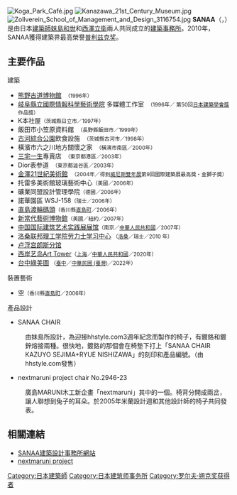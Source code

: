 {{not|薩那}}
[[File:Koga_Park_Café.jpg|thumb]]
[[File:Kanazawa_21st_Century_Museum.jpg|thumb]]
[[File:Zollverein_School_of_Management_and_Design_3116754.jpg|thumb]]
'''SANAA'''（{{lang-ja|サナー}}，{{lang-en|Sejima And Nishizawa And Associates}}）是由日本[[建築師|建築師]][[妹島和世|妹島和世]]和[[西澤立衛|西澤立衛]]兩人共同成立的[[建築事務所|建築事務所]]。2010年，SANAA獲得建築界最高榮譽[[普利兹克奖|普利兹克奖]]。

== 主要作品 ==
建築
* [[熊野古道博物館|熊野古道博物館]]　<small>（1996年）</small>
* [[岐阜縣立國際情報科學藝術學院|岐阜縣立國際情報科學藝術學院]] 多媒體工作室　<small>（1996年／ 第50回[[日本建築學會獎|日本建築學會獎]]作品獎）</small>
* K本社屋<small>（茨城縣日立市／1997年）</small>
* 飯田市小笠原資料館　<small>（長野縣飯田市／1999年）</small>
* [[古河綜合公園|古河綜合公園]]飲食設施　<small>（茨城縣古河市／1998年）</small>
* 橫濱市六之川地方關懷之家　<small>（橫濱市南區／2000年）</small>
* [[三宅一生|三宅一生]]專賣店　<small>（東京都港區／2003年）</small>
* Dior表参道　<small>（東京都澁谷區／2003年）</small>
* [[金澤21世紀美術館|金澤21世紀美術館]]　<small>（2004年／得到[[威尼斯雙年展|威尼斯雙年展]]第9回國際建築展最高獎・金獅子獎）</small>
* 托雷多美術館玻璃藝術中心<small>（美國／2006年）</small>
* 礦業同盟設計管理學院<small>（德國／2006年）</small>
* 諾華園區 WSJ-158<small>（瑞士／2006年）</small>
* [[直島渡輪碼頭|直島渡輪碼頭]]<small>（香川縣[[直島町|直島町]]／2006年）</small>
* [[新當代藝術博物館|新當代藝術博物館]]<small>（美國／紐約／2007年）</small>
* [[中国国际建筑艺术实践展展馆|中国国际建筑艺术实践展展馆]]<small>（南京／[[中華人民共和國|中華人民共和國]]／2007年）</small>
* [[洛桑联邦理工学院|洛桑联邦理工学院]][[劳力士学习中心|劳力士学习中心]] <small> （[[洛桑|洛桑]]／瑞士／2010 年） </small>
*[[羅浮宮朗斯分館|卢浮宫朗斯分馆]]
*[[西岸艺岛Art_Tower|西岸艺岛Art Tower]]<small>（[[上海|上海]]／[[中華人民共和國|中華人民共和國]]／2020年） </small>
* [[台中綠美圖|台中綠美圖]] <small> （[[臺中|臺中]]／[[中華民國_(臺灣)|中華民國 (臺灣)]]／2022年） </small>

裝置藝術
* 空<small>（香川縣[[直島町|直島町]]／2006年）</small>
產品設計
* SANAA CHAIR
:由妹島所設計，為迎接hhstyle.com3週年紀念而製作的椅子，有鍍鉻和鍍鋅熔接兩種。很快地，鍍鉻的那個會在椅墊下打上「SANAA CHAIR KAZUYO SEJIMA+RYUE NISHIZAWA」的刻印和產品編號。（由hhstyle.com發售）
* nextmaruni project chair No.2946-23
:廣島MARUNI木工新企畫「nextmaruni」其中的一個。椅背分開成兩岔，讓人聯想到兔子的耳朵。於2005年米蘭設計週和其他設計師的椅子共同發表。

== 相關連結 ==
* [http://www.sanaa.co.jp SANAA建築設計事務所網站]{{Wayback|url=http://www.sanaa.co.jp/ |date=20110414114516 }}
* [https://web.archive.org/web/20191023081255/http://www.nextmaruni.com/ nextmaruni project]

{{Schock Prize laureates}}
{{Pritzker Prize laureates}}
{{Authority control}}
[[Category:日本建築師|Category:日本建築師]]
[[Category:日本建筑师事务所|Category:日本建筑师事务所]]
[[Category:罗尔夫·朔克奖获得者|Category:罗尔夫·朔克奖获得者]]
